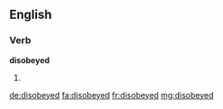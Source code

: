 ==English==

===Verb===
'''disobeyed'''

# {{past of|disobey}}

[[de:disobeyed]]
[[fa:disobeyed]]
[[fr:disobeyed]]
[[mg:disobeyed]]